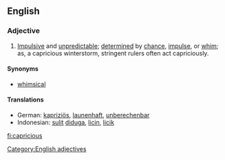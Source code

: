 ==English==
=== Adjective ===
{{en-ad|capricious}}
# [[impulsive|Impulsive]] and [[unpredictable]]; [[determined]] by [[chance]], [[impulse]], or [[whim]]; as, a capricious winterstorm, stringent rulers often act capriciously.
====Synonyms====
*[[whimsical]]
==== Translations ====
{{top}}
*German: [[kapriziös]], [[launenhaft]], [[unberechenbar]]
*Indonesian: [[sulit]] [[duga|diduga]], [[licin]], [[licik]]
{{mid}}
{{bottom}}

[[Category:English adjectives]]

[[fi:capricious]]